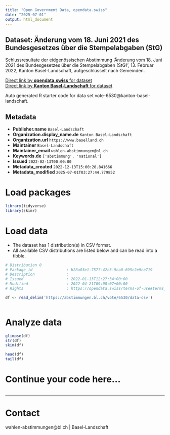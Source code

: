 ```yaml
---
title: "Open Government Data, opendata.swiss"
date: "2025-07-01"
output: html_document
---
```


## Dataset: Änderung vom 18. Juni 2021 des Bundesgesetzes über die Stempelabgaben (StG)

Schlussresultate der eidgenössischen Abstimmung 'Änderung vom 18. Juni 2021 des Bundesgesetzes über die Stempelabgaben (StG)', 13. Februar 2022, Kanton Basel-Landschaft, aufgeschlüsselt nach Gemeinden.

[Direct link by **opendata.swiss** for dataset](https://opendata.swiss/de/dataset/anderung-vom-18-juni-2021-des-bundesgesetzes-uber-die-stempelabgaben-stg1)<br>
[Direct link by **Kanton Basel-Landschaft** for dataset](https://abstimmungen.bl.ch/vote/6530/data)

Auto generated R starter code for data set vote-6530@kanton-basel-landschaft.

## Metadata

- **Publisher.name** `Basel-Landschaft`
- **Organization.display_name.de** `Kanton Basel-Landschaft`
- **Organization.url** `https://www.baselland.ch`
- **Maintainer** `Basel-Landschaft`
- **Maintainer_email** `wahlen-abstimmungen@bl.ch`
- **Keywords.de** `['abstimmung', 'national']`
- **Issued** `2022-02-13T00:00:00`
- **Metadata_created** `2022-12-13T15:00:20.841666`
- **Metadata_modified** `2025-07-01T03:27:44.779852`


# Load packages

```r

library(tidyverse)
library(skimr)

```

# Load data

-   The dataset has 1 distribution(s) in CSV format.
-   All available CSV distributions are listed below and can be read into a tibble.

```r

# Distribution 0
# Package_id               : b28a03e1-7577-42c3-9ca0-695c2e9ce719
# Description              : 
# Issued                   : 2022-01-13T12:27:34+00:00
# Modified                 : 2022-04-21T09:08:07+00:00
# Rights                   : https://opendata.swiss/terms-of-use#terms_by

df <- read_delim('https://abstimmungen.bl.ch/vote/6530/data-csv')



```

# Analyze data

```r

glimpse(df)
str(df)
skim(df)

head(df)
tail(df)

```

# Continue your code here...

```r

```

------------------------------------------------------------------------

# Contact

wahlen-abstimmungen@bl.ch | Basel-Landschaft
